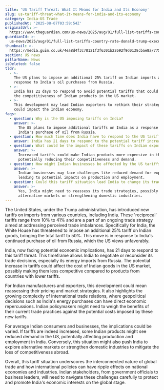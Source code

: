 ```yaml
---
title: 'US Tariff Threat: What It Means for India and Its Economy'
slug: us-tariff-threat-what-it-means-for-india-and-its-economy
category: India-US Trade
publishedAt: '2025-08-07T03:59:54Z'
originalUrl: >-
  https://www.theguardian.com/us-news/2025/aug/01/full-list-tariffs-country-rate-donald-trump-executive-order
guardianId: >-
  us-news/2025/aug/01/full-list-tariffs-country-rate-donald-trump-executive-order
thumbnail: >-
  https://media.guim.co.uk/4ea8d4f3c78121f3f6301b22692f9d0138cbae8a/775_0_6490_5192/500.jpg
section: US news
pillarName: News
isDeleted: false
tldr:
  - >-
    The US plans to impose an additional 25% tariff on Indian imports as a
    response to India's oil purchases from Russia.
  - >-
    India has 21 days to respond to avoid potential tariffs that could affect
    the competitiveness of Indian products in the US market.
  - >-
    This development may lead Indian exporters to rethink their strategies and
    could impact the Indian economy.
faqs:
  - question: Why is the US imposing tariffs on India?
    answer: >-
      The US plans to impose additional tariffs on India as a response to
      India's purchase of oil from Russia.
  - question: How much time does India have to respond to the US tariff threat?
    answer: India has 21 days to respond to the potential tariff increase.
  - question: What could be the impact of these tariffs on Indian exports?
    answer: >-
      Increased tariffs could make Indian products more expensive in the US,
      potentially reducing their competitiveness and demand.
  - question: How might Indian businesses be affected by the US tariffs?
    answer: >-
      Indian businesses may face challenges like reduced demand for exports,
      leading to potential impacts on production and employment.
  - question: Could this tariff situation lead India to change its trade strategies?
    answer: >-
      Yes, India might need to reassess its trade strategies, possibly exploring
      alternative markets or strengthening domestic industries.
---
```

The United States, under the Trump administration, has introduced new tariffs on imports from various countries, including India. These 'reciprocal' tariffs range from 10% to 41% and are a part of an ongoing trade strategy aimed at addressing perceived trade imbalances. Specifically for India, the White House has threatened to impose an additional 25% tariff on Indian goods, bringing the total tariff to 50%. This move is in response to India's continued purchase of oil from Russia, which the US views unfavorably.

India, now facing potential economic implications, has 21 days to respond to this tariff threat. This timeframe allows India to negotiate or reconsider its trade decisions, especially its energy imports from Russia. The potential increase in tariffs could affect the cost of Indian goods in the US market, possibly making them less competitive compared to products from countries with lower tariffs.

For Indian manufacturers and exporters, this development could mean reassessing their pricing and market strategies. It also highlights the growing complexity of international trade relations, where geopolitical decisions such as India's energy purchases can have direct economic repercussions. Indian policymakers might need to weigh the benefits of their current trade practices against the potential costs imposed by these new tariffs.

For average Indian consumers and businesses, the implications could be varied. If tariffs are indeed increased, some Indian products might see reduced demand in the US, potentially affecting production and employment in India. Conversely, this situation might also push India to explore alternative markets or strengthen domestic industries to mitigate the loss of competitiveness abroad.

Overall, this tariff situation underscores the interconnected nature of global trade and how international policies can have ripple effects on national economies and industries. Indian stakeholders, from government officials to business leaders, will need to navigate these challenges carefully to protect and promote India's economic interests on the global stage.

